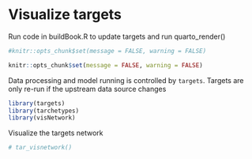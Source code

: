 # Visualize targets

Run code in buildBook.R to update targets and run quarto_render()

```r
#knitr::opts_chunk$set(message = FALSE, warning = FALSE)
```

```r
knitr::opts_chunk$set(message = FALSE, warning = FALSE)
```


Data processing and model running is controlled by `targets`. Targets are only re-run if the upstream data source changes

```r
library(targets)
library(tarchetypes)
library(visNetwork)
```

Visualize the targets network

```r
# tar_visnetwork()
```
